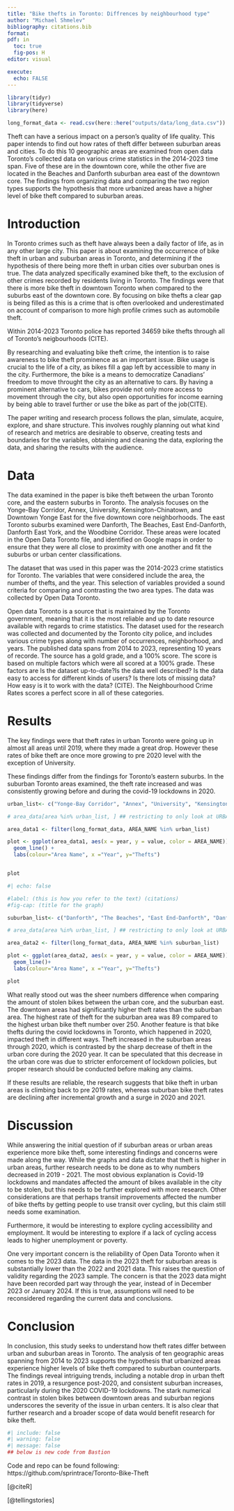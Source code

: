 ```yaml
---
title: "Bike thefts in Toronto: Diffrences by neighbourhood type"
author: "Michael Shmelev"
bibliography: citations.bib
format:
pdf: in
  toc: true
  fig-pos: H
editor: visual

execute:
  echo: FALSE 
---
```


```r
library(tidyr)
library(tidyverse)
library(here)
```

```r
long_format_data <- read.csv(here::here("outputs/data/long_data.csv"))

```

Theft can have a serious impact on a person's quality of life quality. This paper intends to find out how rates of theft differ between suburban areas and cities. To do this 10 geographic areas are examined from open data Toronto’s collected data on various crime statistics in the 2014-2023 time span. Five of these are in the downtown core, while the other five are located in the Beaches and Danforth suburban area east of the downtown core. The findings from organizing data and comparing the two region types supports the hypothesis that more urbanized areas have a higher level of bike theft compared to suburban areas.

# Introduction

In Toronto crimes such as theft have always been a daily factor of life, as in any other large city. This paper is about examining the occurrence of bike theft in urban and suburban areas in Toronto, and determining if the hypothesis of there being more theft in urban cities over suburban ones is true. The data analyzed specifically examined bike theft, to the exclusion of other crimes recorded by residents living in Toronto. The findings were that there is more bike theft in downtown Toronto when compared to the suburbs east of the downtown core. By focusing on bike thefts a clear gap is being filled as this is a crime that is often overlooked and underestimated on account of comparison to more high profile crimes such as automobile theft.

Within 2014-2023 Toronto police has reported 34659 bike thefts through all of Toronto’s neigbourhoods (CITE).

By researching and evaluating bike theft crime, the intention is to raise awareness to bike theft prominence as an important issue. Bike usage is crucial to the life of a city, as bikes fill a gap left by accessible to many in the city. Furthermore, the bike is a means to democratize Canadians' freedom to move throught the city as an alternative to cars. By having a prominent alternative to cars, bikes provide not only more access to movement through the city, but also open opportunities for income earning by being able to travel further or use the bike as part of the job(CITE).

The paper writing and research process follows the plan, simulate, acquire, explore, and share structure. This involves roughly planning out what kind of research and metrics are desirable to observe, creating tests and boundaries for the variables, obtaining and cleaning the data, exploring the data, and sharing the results with the audience.

# Data

The data examined in the paper is bike theft between the urban Toronto core, and the eastern suburbs in Toronto. The analysis focuses on the Yonge-Bay Corridor, Annex, University, Kensington-Chinatown, and Downtown Yonge East for the five downtown core neighborhoods. The east Toronto suburbs examined were Danforth, The Beaches, East End-Danforth, Danforth East York, and the Woodbine Corridor. These areas were located in the Open Data Toronto file, and identified on Google maps in order to ensure that they were all close to proximity with one another and fit the suburbs or urban center classifications.

The dataset that was used in this paper was the 2014-2023 crime statistics for Toronto. The variables that were considered include the area, the number of thefts, and the year. This selection of variables provided a sound criteria for comparing and contrasting the two area types. The data was collected by Open Data Toronto.

Open data Toronto is a source that is maintained by the Toronto government, meaning that it is the most reliable and up to date resource available with regards to crime statistics. The dataset used for the research was collected and documented by the Toronto city police, and includes various crime types along with number of occurrences, neighborhood, and years. The published data spans from 2014 to 2023, representing 10 years of recorde. The source has a gold grade, and a 100% score. The score is based on multiple factors which were all scored at a 100% grade. These factors are Is the dataset up-to-date?Is the data well described? Is the data easy to access for different kinds of users? Is there lots of missing data? How easy is it to work with the data? (CITE). The Neighbourhood Crime Rates scores a perfect score in all of these categories.

# Results

The key findings were that theft rates in urban Toronto were going up in almost all areas until 2019, where they made a great drop. However these rates of bike theft are once more growing to pre 2020 level with the exception of University.

These findings differ from the findings for Toronto’s eastern suburbs. In the suburban Toronto areas examined, the theft rate increased and was consistently growing before and during the covid-19 lockdowns in 2020.

```r
urban_list<- c("Yonge-Bay Corridor", "Annex", "University", "Kensington-Chinatown", "Downtown Yonge East")

# area_data[area %in% urban_list, ] ## restricting to only look at URBAN AREAS

area_data1 <- filter(long_format_data, AREA_NAME %in% urban_list)

plot <- ggplot(area_data1, aes(x = year, y = value, color = AREA_NAME)) +
  geom_line() + 
  labs(colour="Area Name", x ="Year", y="Thefts")


plot

```

```r

#| echo: false

#label: (this is how you refer to the text) (citations) 
#fig-cap: (title for the graph)

suburban_list<- c("Danforth", "The Beaches", "East End-Danforth", "Danforth East York", "Woodbine Corridor")

# area_data[area %in% urban_list, ] ## restricting to only look at URBAN AREAS

area_data2 <- filter(long_format_data, AREA_NAME %in% suburban_list)

plot <- ggplot(area_data2, aes(x = year, y = value, color = AREA_NAME)) +
  geom_line()+ 
  labs(colour="Area Name", x ="Year", y="Thefts")

plot
```

What really stood out was the sheer numbers difference when comparing the amount of stolen bikes between the urban core, and the suburban east. The downtown areas had significantly higher theft rates than the suburban area. The highest rate of theft for the suburban area was 89 compared to the highest urban bike theft number over 250. Another feature is that bike thefts during the covid lockdowns in Toronto, which happened in 2020, impacted theft in different ways. Theft increased in the suburban areas through 2020, which is contrasted by the sharp decrease of theft in the urban core during the 2020 year. It can be speculated that this decrease in the urban core was due to stricter enforcement of lockdown policies, but proper research should be conducted before making any claims.

If these results are reliable, the research suggests that bike theft in urban areas is climbing back to pre 2019 rates, whereas suburban bike theft rates are declining after incremental growth and a surge in 2020 and 2021.

# Discussion

While answering the initial question of if suburban areas or urban areas experience more bike theft, some interesting findings and concerns were made along the way. While the graphs and data dictate that theft is higher in urban areas, further research needs to be done as to why numbers decreased in 2019 - 2021. The most obvious explanation is Covid-19 lockdowns and mandates affected the amount of bikes available in the city to be stolen, but this needs to be further explored with more research. Other considerations are that perhaps transit improvements affected the number of bike thefts by getting people to use transit over cycling, but this claim still needs some examination.

Furthermore, it would be interesting to explore cycling accessibility and employment. It would be interesting to explore if a lack of cycling access leads to higher unemployment or poverty.

One very important concern is the reliability of Open Data Toronto when it comes to the 2023 data. The data in the 2023 theft for suburban areas is substantially lower than the 2022 and 2021 data. This raises the question of validity regarding the 2023 sample. The concern is that the 2023 data might have been recorded part way through the year, instead of in December 2023 or January 2024. If this is true, assumptions will need to be reconsidered regarding the current data and conclusions.

# Conclusion

In conclusion, this study seeks to understand how theft rates differ between urban and suburban areas in Toronto. The analysis of ten geographic areas spanning from 2014 to 2023 supports the hypothesis that urbanized areas experience higher levels of bike theft compared to suburban counterparts. The findings reveal intriguing trends, including a notable drop in urban theft rates in 2019, a resurgence post-2020, and consistent suburban increases, particularly during the 2020 COVID-19 lockdowns. The stark numerical contrast in stolen bikes between downtown areas and suburban regions underscores the severity of the issue in urban centers. It is also clear that further research and a broader scope of data would benefit research for bike theft.

```r
#| include: false
#| warning: false
#| message: false
## below is new code from Bastion


```

Code and repo can be found following: https://github.com/sprintrace/Toronto-Bike-Theft

[@citeR]

[@tellingstories]
